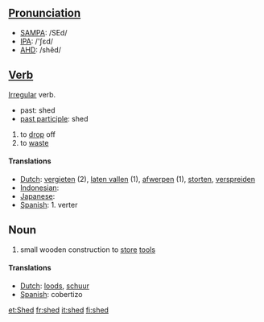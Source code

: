 ==[[Pronunciation]]==
*[[w:SAMPA|SAMPA]]: /SEd/
*[[w:IPA|IPA]]: /'ʃεd/
*[[w:AHD|AHD]]:	/shěd/

==[[Verb]]==

[[Irregular]] verb.
*past: shed
*[[past participle]]: shed

# to [[drop]] off
# to [[waste]]

==== Translations ====
*[[Dutch]]: [[vergieten]] (2), [[laten vallen]] (1), [[afwerpen]] (1), [[storten]], [[verspreiden]]
*[[Indonesian]]: [[]]
*[[Japanese]]: [[]]
*[[Spanish]]: 1. verter

== Noun ==

# small wooden construction to [[store]] [[tool]]s

====Translations ====
*[[Dutch]]: [[loods]], [[schuur]]
*[[Spanish]]: cobertizo

[[et:Shed]]
[[fr:shed]]
[[it:shed]]
[[fi:shed]]